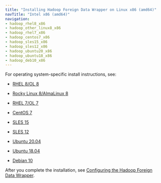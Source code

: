 ```yaml
---
title: "Installing Hadoop Foreign Data Wrapper on Linux x86 (amd64)"
navTitle: "Intel x86 (amd64)"
navigation:
- hadoop_rhel8_x86
- hadoop_other_linux8_x86
- hadoop_rhel7_x86
- hadoop_centos7_x86
- hadoop_sles15_x86
- hadoop_sles12_x86
- hadoop_ubuntu20_x86
- hadoop_ubuntu18_x86
- hadoop_deb10_x86
---
```


For operating system-specific install instructions, see:

  - [RHEL 8/OL 8](hadoop_rhel8_x86)

  - [Rocky Linux 8/AlmaLinux 8](hadoop_other_linux8_x86)
  - [RHEL 7/OL 7](hadoop_rhel7_x86)
  - [CentOS 7](hadoop_centos7_x86)
  - [SLES 15](hadoop_sles15_x86)
  - [SLES 12](hadoop_sles12_x86)
  - [Ubuntu 20.04](hadoop_ubuntu20_x86)
  - [Ubuntu 18.04](hadoop_ubuntu18_x86)
  - [Debian 10](hadoop_deb10_x86)

After you complete the installation, see [Configuring the Hadoop Foreign Data Wrapper](../../08_configuring_the_hadoop_data_adapter).
